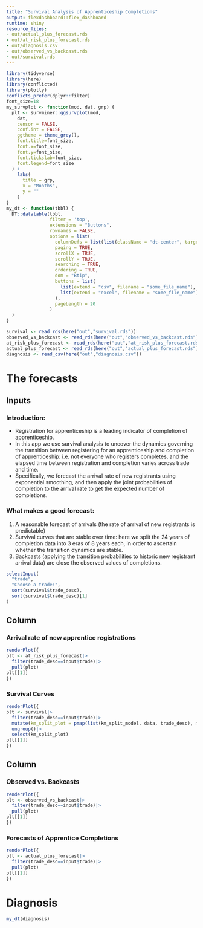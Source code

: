 ```yaml
---
title: "Survival Analysis of Apprenticeship Completions"
output: flexdashboard::flex_dashboard
runtime: shiny
resource_files:
- out/actual_plus_forecast.rds
- out/at_risk_plus_forecast.rds
- out/diagnosis.csv
- out/observed_vs_backcast.rds
- out/survival.rds
---
```


```r
library(tidyverse)
library(here)
library(conflicted)
library(plotly)
conflicts_prefer(dplyr::filter)
font_size=18
my_survplot <- function(mod, dat, grp) {
  plt <- survminer::ggsurvplot(mod,
    dat,
    censor = FALSE,
    conf.int = FALSE,
    ggtheme = theme_grey(),
    font.title=font_size,
    font.x=font_size,
    font.y=font_size,
    font.tickslab=font_size,
    font.legend=font_size
  ) +
    labs(
      title = grp,
      x = "Months",
      y = ""
    )
}
my_dt <- function(tbbl) {
  DT::datatable(tbbl,
                filter = 'top',
                extensions = "Buttons",
                rownames = FALSE,
                options = list(
                  columnDefs = list(list(className = "dt-center", targets = "_all")),
                  paging = TRUE,
                  scrollX = TRUE,
                  scrollY = TRUE,
                  searching = TRUE,
                  ordering = TRUE,
                  dom = "Btip",
                  buttons = list(
                    list(extend = "csv", filename = "some_file_name"),
                    list(extend = "excel", filename = "some_file_name")
                  ),
                  pageLength = 20
                )
  )
}

survival <- read_rds(here("out","survival.rds"))
observed_vs_backcast <- read_rds(here("out","observed_vs_backcast.rds"))
at_risk_plus_forecast <- read_rds(here("out","at_risk_plus_forecast.rds"))
actual_plus_forecast <- read_rds(here("out","actual_plus_forecast.rds"))
diagnosis <- read_csv(here("out","diagnosis.csv"))
```

The forecasts
=====================================  

Inputs {.sidebar data-width=400}
-------------------------------------

### Introduction:

* Registration for apprenticeship is a leading indicator of completion of apprenticeship.
* In this app we use survival analysis to uncover the dynamics governing the transition between registering for an apprenticeship and completion of apprenticeship: i.e. not everyone who registers completes, and the elapsed time between registration and completion varies across trade and time. 
* Specifically, we forecast the arrival rate of new registrants using exponential smoothing, and then apply the joint probabilities of completion to the arrival rate to get the expected number of completions.

### What makes a good forecast:

1) A reasonable forecast of arrivals (the rate of arrival of new registrants is predictable)
2) Survival curves that are stable over time: here we split the 24 years of completion data into 3 eras of 8 years each, in order to ascertain whether the transition dynamics are stable.
3) Backcasts (applying the transition probabilities to historic new registrant arrival data) are close the observed values of completions.

```r
selectInput(
  "trade",
  "Choose a trade:",
  sort(survival$trade_desc),
  sort(survival$trade_desc)[1] 
)
```

Column
-------------------------------------
    
### Arrival rate of new apprentice registrations
    
```r
renderPlot({
plt <- at_risk_plus_forecast|>
  filter(trade_desc==input$trade)|>
  pull(plot)
plt[[1]]
})
```
    
### Survival Curves

```r
renderPlot({
plt <- survival|>
  filter(trade_desc==input$trade)|>
  mutate(km_split_plot = pmap(list(km_split_model, data, trade_desc), my_survplot))|>
  ungroup()|>
  select(km_split_plot)
plt[[1]]
})
```

Column
-------------------------------------

### Observed vs. Backcasts

```r
renderPlot({
plt <- observed_vs_backcast|>
  filter(trade_desc==input$trade)|>
  pull(plot)
plt[[1]]
})
```

### Forecasts of Apprentice Completions
    
```r
renderPlot({
plt <- actual_plus_forecast|>
  filter(trade_desc==input$trade)|>
  pull(plot)
plt[[1]]
})
```
    
Diagnosis
=====================================  

```r
my_dt(diagnosis)
```


